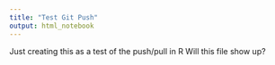 ```yaml
---
title: "Test Git Push"
output: html_notebook
---
```

Just creating this as a test of the push/pull in R
Will this file show up?